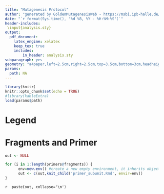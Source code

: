 ```yaml
---
title: "Mutagenesis Protocol"
author: "generated by GoldenMutagenesisWeb - https://msbi.ipb-halle.de/GoldenMutagenesisWeb"
date: "`r format(Sys.time(), '%d %B, %Y - %H:%M:%S')`"
header-includes:
 \input{analysis.sty}
output:
  pdf_document:
    latex_engine: xelatex
    keep_tex: true
    includes:
        in_header: analysis.sty
subparagraph: yes
geometry: "a4paper,left=2.5cm,right=2.5cm,top=3.5cm,bottom=3cm,headheight=39pt,footskip=2cm"
params:
  path: NA
---
```


```r
library(knitr)
knitr::opts_chunk$set(echo = TRUE)
#library(kableExtra)
load(params$path)
```
\renewcommand{\DNAblock}{40} 
# Legend
```{=latex}
{\LARGE
\DNA !  '{prefix}Prefix'{re}RestrictionEnzyme'{suffix}Suffix'{vector}Vector'{overhang}Overhang'{extra}Extra'{bs}BindingSequence !
}
```
\renewcommand{\DNAblock}{40} 
# Fragments and Primer
```r
out <- NULL

for (i in 1:length(primers@fragments)) {
      env=new.env() #create a new empty environment, it inherits objects from the current environment.
      out <- c(out,knit_child('primer_subunit.Rmd', envir=env))
}
```
`r  paste(out, collapse='\n')`
